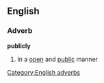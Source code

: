 ==English==
===Adverb===
'''publicly'''
#In a [[open]] and [[public]] manner
[[Category:English adverbs]]